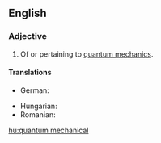 {{also|quantum-mechanical}}
==English==

===Adjective===
{{en-adj|-|head=[[quantum]] [[mechanical]]}}

# Of or pertaining to [[quantum mechanics]].

====Translations====
{{trans-top|of or pertaining to quantum mechanics}}
* German: {{t+|de|quantenmechanisch}}
{{trans-mid}}
* Hungarian: {{t+|hu|kvantummechanikai}}
* Romanian: {{t|ro|de mecanică cuantică}}
{{trans-bottom}}

[[hu:quantum mechanical]]